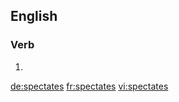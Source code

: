 
==English==

===Verb===
{{head|en}}

# {{en-third-person singular of|spectate}}

[[de:spectates]]
[[fr:spectates]]
[[vi:spectates]]